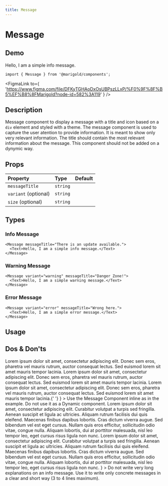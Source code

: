 ```yaml
---
title: Message
---
```



# Message

## Demo

<MarigoldTheme>
  <Message messageTitle="There is an update available.">
    <Text>Hello, I am a simple info message.</Text>
  </Message>
</MarigoldTheme>

```tsx onlyCode
import { Message } from '@marigold/components';
```

<FigmaLink
  to={
    'https://www.figma.com/file/DFKyTGHAoDxOsUBPszLLxP/%F0%9F%8F%B5%EF%B8%8FMarigold?node-id=582%3A119'
  }
/>

## Description

Message component to display a message with a title and icon based on a `div` element and styled with a theme.
The message component is used to capture the user atention to provide information. It is meant to show only very relevant information. The title should contain the most relevant information about the message.
This component should not be added on a dynymic way.

## Props

| Property             | Type     | Default |
| :------------------- | :------- | :------ |
| `messageTitle`       | `string` |         |
| `variant` (optional) | `string` |         |
| `size` (optional)    | `string` |         |

## Types

### Info Message

```tsx
<Message messageTitle="There is an update available.">
  <Text>Hello, I am a simple info message.</Text>
</Message>
```

### Warning Message

```tsx
<Message variant="warning" messageTitle="Danger Zone!">
  <Text>Hello, I am a simple warning message.</Text>
</Message>
```

### Error Message

```tsx
<Message variant="error" messageTitle="Wrong here.">
  <Text>Hello, I am a simple error message.</Text>
</Message>
```

## Usage

## Dos & Don'ts

<Stack space="small">
  <Box
    display="grid"
    css={{
      gridGap: 'small',
      gridTemplateColumns: 'repeat(auto-fit, minmax(min(500px, 100%), 1fr))',
    }}
  >
    <DoAndDont
      preview={
        <Stack space="small">
          <Message messageTitle="Info Message" variant="info">
            Lorem ipsum dolor sit amet, consectetur adipiscing elit. Donec sem
            eros, pharetra vel mauris rutrum, auctor consequat lectus. Sed
            euismod lorem sit amet mauris tempor lacinia.
          </Message>
          <Text>
            Lorem ipsum dolor sit amet, consectetur adipiscing elit. Donec sem
            eros, pharetra vel mauris rutrum, auctor consequat lectus. Sed
            euismod lorem sit amet mauris tempor lacinia. Lorem ipsum dolor sit
            amet, consectetur adipiscing elit. Donec sem eros, pharetra vel
            mauris rutrum, auctor consequat lectus. Sed euismod lorem sit amet
            mauris tempor lacinia.{' '}
          </Text>
        </Stack>
      }
    >
      Use the Message Component inline as in the example. Do not use it as a
      Dynamic component.
    </DoAndDont>
    <DoAndDont
      dont
      preview={
        <Message messageTitle="Info Message" variant="info">
          Lorem ipsum dolor sit amet, consectetur adipiscing elit. Curabitur
          volutpat a turpis sed fringilla. Aenean suscipit et ligula ac
          ultricies. Aliquam rutrum facilisis dui quis eleifend. Maecenas
          finibus dapibus lobortis. Cras dictum viverra augue. Sed bibendum vel
          est eget cursus. Nullam quis eros efficitur, sollicitudin odio vitae,
          congue nulla. Aliquam lobortis, dui at porttitor malesuada, nisl leo
          tempor leo, eget cursus risus ligula non nunc. Lorem ipsum dolor sit
          amet, consectetur adipiscing elit. Curabitur volutpat a turpis sed
          fringilla. Aenean suscipit et ligula ac ultricies. Aliquam rutrum
          facilisis dui quis eleifend. Maecenas finibus dapibus lobortis. Cras
          dictum viverra augue. Sed bibendum vel est eget cursus. Nullam quis
          eros efficitur, sollicitudin odio vitae, congue nulla. Aliquam
          lobortis, dui at porttitor malesuada, nisl leo tempor leo, eget cursus
          risus ligula non nunc.
        </Message>
      }
    >
      Do not write very long explanations on an info message. Use it to write
      only concrete messages in a clear and short way (3 to 4 lines maximum).
    </DoAndDont>
  </Box>
</Stack>
